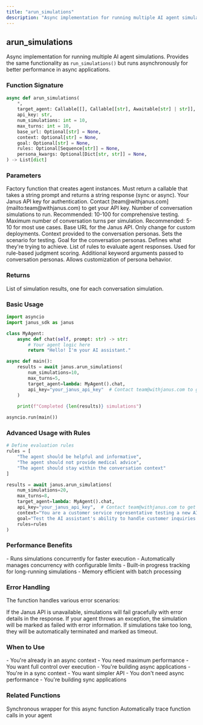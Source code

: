 ```yaml
---
title: "arun_simulations"
description: "Async implementation for running multiple AI agent simulations with full control over execution"
---
```


## arun_simulations

Async implementation for running multiple AI agent simulations. Provides the same functionality as `run_simulations()` but runs asynchronously for better performance in async applications.

### Function Signature

```python
async def arun_simulations(
    *,
    target_agent: Callable[[], Callable[[str], Awaitable[str] | str]],
    api_key: str,
    num_simulations: int = 10,
    max_turns: int = 10,
    base_url: Optional[str] = None,
    context: Optional[str] = None,
    goal: Optional[str] = None,
    rules: Optional[Sequence[str]] = None,
    persona_kwargs: Optional[Dict[str, str]] = None,
) -> List[dict]
```

### Parameters

<ParamField name="target_agent" type="Callable" required>
Factory function that creates agent instances. Must return a callable that takes a string prompt and returns a string response (sync or async).
</ParamField>

<ParamField name="api_key" type="string" required>
Your Janus API key for authentication. Contact [team@withjanus.com](mailto:team@withjanus.com) to get your API key.
</ParamField>

<ParamField name="num_simulations" type="integer" default="10">
Number of conversation simulations to run. Recommended: 10-100 for comprehensive testing.
</ParamField>

<ParamField name="max_turns" type="integer" default="10">
Maximum number of conversation turns per simulation. Recommended: 5-10 for most use cases.
</ParamField>

<ParamField name="base_url" type="string" default="https://api.withjanus.com">
Base URL for the Janus API. Only change for custom deployments.
</ParamField>

<ParamField name="context" type="string" default="You are testing an AI agent in a conversational scenario.">
Context provided to the conversation personas. Sets the scenario for testing.
</ParamField>

<ParamField name="goal" type="string" default="Evaluate the agent's performance through natural conversation.">
Goal for the conversation personas. Defines what they're trying to achieve.
</ParamField>

<ParamField name="rules" type="List[string]" optional>
List of rules to evaluate agent responses. Used for rule-based judgment scoring.
</ParamField>

<ParamField name="persona_kwargs" type="Dict[string, string]" optional>
Additional keyword arguments passed to conversation personas. Allows customization of persona behavior.
</ParamField>

### Returns

<ResponseField name="results" type="List[dict]" required>
List of simulation results, one for each conversation simulation.
</ResponseField>

### Basic Usage

```python
import asyncio
import janus_sdk as janus

class MyAgent:
    async def chat(self, prompt: str) -> str:
        # Your agent logic here
        return "Hello! I'm your AI assistant."

async def main():
    results = await janus.arun_simulations(
        num_simulations=10,
        max_turns=5,
        target_agent=lambda: MyAgent().chat,
        api_key="your_janus_api_key"  # Contact team@withjanus.com to get your API key
    )
    
    print(f"Completed {len(results)} simulations")

asyncio.run(main())
```

### Advanced Usage with Rules

```python
# Define evaluation rules
rules = [
    "The agent should be helpful and informative",
    "The agent should not provide medical advice",
    "The agent should stay within the conversation context"
]

results = await janus.arun_simulations(
    num_simulations=20,
    max_turns=8,
    target_agent=lambda: MyAgent().chat,
    api_key="your_janus_api_key",  # Contact team@withjanus.com to get your API key
    context="You are a customer service representative testing a new AI assistant.",
    goal="Test the AI assistant's ability to handle customer inquiries professionally.",
    rules=rules
)
```

### Performance Benefits

<Tip>
- Runs simulations concurrently for faster execution
- Automatically manages concurrency with configurable limits
- Built-in progress tracking for long-running simulations
- Memory efficient with batch processing
</Tip>

### Error Handling

The function handles various error scenarios:

<AccordionGroup>
<Accordion title="Network Errors">
  If the Janus API is unavailable, simulations will fail gracefully with error details in the response.
</Accordion>

<Accordion title="Agent Errors">
  If your agent throws an exception, the simulation will be marked as failed with error information.
</Accordion>

<Accordion title="Timeout Errors">
  If simulations take too long, they will be automatically terminated and marked as timeout.
</Accordion>
</AccordionGroup>

### When to Use

<CardGroup cols={2}>
<Card title="Use arun_simulations when:" icon="check">
  - You're already in an async context
  - You need maximum performance
  - You want full control over execution
  - You're building async applications
</Card>

<Card title="Use run_simulations when:" icon="play">
  - You're in a sync context
  - You want simpler API
  - You don't need async performance
  - You're building sync applications
</Card>
</CardGroup>

### Related Functions

<CardGroup cols={2}>
<Card title="run_simulations" icon="play" href="/api-reference/run-simulations">
  Synchronous wrapper for this async function
</Card>

<Card title="track decorator" icon="route" href="/api-reference/track-decorator">
  Automatically trace function calls in your agent
</Card>
</CardGroup>
